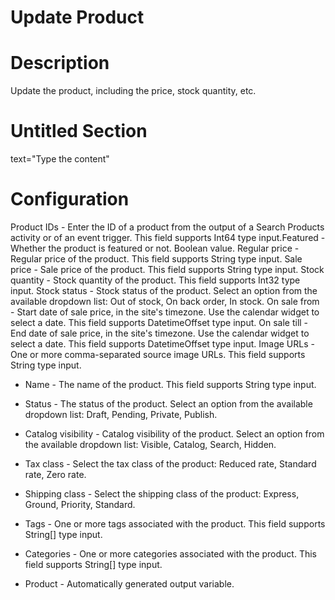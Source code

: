 ﻿# Update Product

# Description

Update the product, including the price, stock quantity, etc.

# Untitled Section

text="Type the content"

# Configuration

Product IDs - Enter the ID of a product from the output of a Search Products activity or of an event trigger. This field supports Int64 type input.Featured - Whether the product is featured or not. Boolean value. Regular price - Regular price of the product. This field supports String type input. Sale price - Sale price of the product. This field supports String type input. Stock quantity - Stock quantity of the product. This field supports Int32 type input. Stock status - Stock status of the product. Select an option from the available dropdown list: Out of stock, On back order, In stock. On sale from - Start date of sale price, in the site's timezone. Use the calendar widget to select a date. This field supports DatetimeOffset type input. On sale till - End date of sale price, in the site's timezone. Use the calendar widget to select a date. This field supports DatetimeOffset type input. Image URLs - One or more comma-separated source image URLs. This field supports String type input.









* Name - The name of the product. This field supports String type input.
* Status - The status of the product. Select an option from the available dropdown list: Draft, Pending, Private, Publish.
* Catalog visibility - Catalog visibility of the product. Select an option from the available dropdown list: Visible, Catalog, Search, Hidden.
* Tax class - Select the tax class of the product: Reduced rate, Standard rate, Zero rate.
* Shipping class - Select the shipping class of the product: Express, Ground, Priority, Standard.
* Tags - One or more tags associated with the product. This field supports String[] type input.
* Categories - One or more categories associated with the product. This field supports String[] type input.



* Product - Automatically generated output variable.
